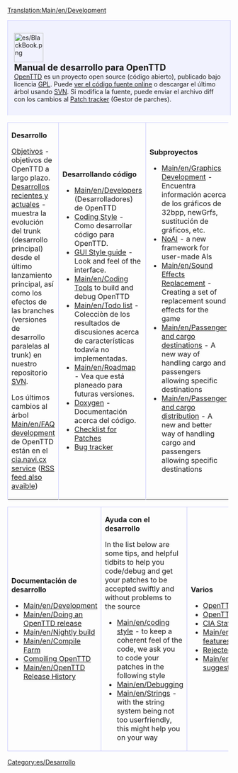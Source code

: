 {{es/Traducción|Development|20}}
[[Translation:Main/en/Development]]
<div style="background-color: #f1f2fe; border: 1px solid #c7c8fe; margin:0; padding: 1em 1em 1em 1em; text-align:left; border-bottom: none;">
[[File:es/BlackBook.png|66px|left]]
<strong style="font-size:1.4em; display:block">Manual de desarrollo para OpenTTD</strong>
[[Main/es/OpenTTD|OpenTTD]] es un proyecto open source (código abierto), publicado bajo licencia [http://www.gnu.org/copyleft/gpl.html GPL]. Puede [http://svn.openttd.org/ ver el código fuente online] o descargar el último árbol usando [[Main/es/Preguntas frecuentes sobre desarrollo|SVN]]. Si modifica la fuente, puede enviar el archivo diff con los cambios al [http://bugs.openttd.org Patch tracker] (Gestor de parches).
</div>
{| cellspacing="3" class="mainpagetable" align="center" cellpadding="10px" style="margin:0;"
|- valign="top" 
|width="33%" style="border: 1px solid #c7c8fe; border-bottom: none;"|
<font size="3">'''Desarrollo'''</font> <!-----------------------Developement--------->

[[Main/es/Objetivos|Objetivos]] - objetivos de OpenTTD a largo plazo.
[[Main/es/Desarrollos recientes y actuales|Desarrollos recientes y actuales]] - muestra la evolución del trunk (desarrollo principal) desde el último lanzamiento principal, así como los efectos de las branches (versiones de desarrollo paralelas al trunk) en nuestro repositorio [http://www.wikipedia.org/wiki/es:Subversion SVN].

Los últimos cambios al árbol [[Main/en/FAQ development]] de OpenTTD están en el [http://cia.navi.cx/stats/project/OpenTTD cia.navi.cx service] ([http://cia.navi.cx/stats/project/OpenTTD/.rss?ver=2&medium=unquoted&limit=15 RSS feed also avaible])

|width="33%" style="border: 1px solid #c7c8fe; border-bottom: none;"|
<font size="3">'''Desarrollando código'''</font>  <!-----------------------Coding--------->

*[[Main/en/Developers]] (Desarrolladores) de OpenTTD
*[[Main/en/Coding style|Coding Style]] - Como desarrollar código para OpenTTD.
*[[Main/en/GUI Style Guide|GUI Style guide]] - Look and feel of the interface.
*[[Main/en/Coding Tools]] to build and debug OpenTTD
*[[Main/en/Todo list]] - Colecciòn de los resultados de discusiones acerca de características todavía no implementadas.
*[[Main/en/Roadmap]] - Vea que está planeado para futuras versiones.
*[http://docs.openttd.org Doxygen] - Documentación acerca del código.
*[[Main/en/Patch Checklist|Checklist for Patches]]
*[http://bugs.openttd.org/ Bug tracker]

|width="33%" style="border: 1px solid #c7c8fe; border-bottom: none;"|
<font size="3">'''Subproyectos'''</font> <!-----------------------Subprojects--------->

*[[Main/en/Graphics Development]] - Encuentra información acerca de los gráficos de 32bpp, newGrfs, sustitución de gráficos, etc.
*[[Main/en/AI:Main Page|NoAI]] - a new framework for user-made AIs
*[[Main/en/Sound Effects Replacement]] - Creating a set of replacement sound effects for the game
*[[Main/en/Passenger and cargo destinations]] - A new way of handling cargo and passengers allowing specific destinations
*[[Main/en/Passenger and cargo distribution]] - A new and better way of handling cargo and passengers allowing specific destinations
|}  <!------------- 3th part ------------->
{| cellspacing="3" class="mainpagetable" align="center" cellpadding="10px" style="background-color: #E7EBFF; border: 1px solid #c7c8fe; margin:0; border-top:none; padding:0; margin-bottom:2em"
|- valign="top"
|width="33%" style="border: 1px solid #c7c8fe;"|
<font size="3">'''Documentación de desarrollo'''</font>  <!---------Development documentation--------->

*[[Main/en/Development]]
*[[Main/en/Doing an OpenTTD release]]
*[[Main/en/Nightly build]]
*[[Main/en/Compile Farm]]
*[[Category/en/Compiling OpenTTD|Compiling OpenTTD]]
*[[Main/en/OpenTTD Release History]]

|width="33%" style="border: 1px solid #c7c8fe;"|
<font size="3">'''Ayuda con el desarrollo'''</font>  <!------------- Help with coding ------------->

In the list below are some tips, and helpful tidbits to help you code/debug and get your patches to be accepted swiftly and without problems to the source
*[[Main/en/coding style]] - to keep a coherent feel of the code, we ask you to code your patches in the following style
*[[Main/en/Debugging]]
*[[Main/en/Strings]] - with the string system being not too userfriendly, this might help you on your way

|width="33%" style="border: 1px solid #c7c8fe;"|
<font size="3">'''Varios'''</font>  <!------------- Miscellaneous ------------->

* [http://www.openttd.org OpenTTD website]
* [http://www.tt-forums.net/viewforum.php?f=55 OpenTTD forum]
* [http://cia.vc/stats/project/OpenTTD CIA Stats]
* [[Main/en/Requested features]]
* [[Main/en/Rejected features|Rejected features]]
* [[Main/en/Miscellaneous suggestions]]
|}


[[Category:es/Desarrollo]]